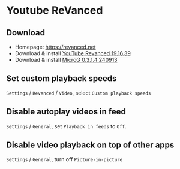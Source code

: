 # Youtube ReVanced

## Download

- Homepage: https://revanced.net
- Download & install [YouTube Revanced 19.16.39](https://github.com/revancedapps/revanced.net/releases/download/2024-27/revanced.net_revanced_youtube_v19.16.39_cli4.6.0_p4.11.0.4.apk)
- Download & install [MicroG 0.3.1.4.240913](https://github.com/revancedapps/revanced.net/releases/download/2024-14/revanced.net_revanced_gms_microg_v0.3.1.4.240913.apk)


## Set custom playback speeds

`Settings` / `Revanced` / `Video`, select `Custom playback speeds`


## Disable autoplay videos in feed

`Settings` / `General`, set `Playback in feeds` to `Off`.


## Disable video playback on top of other apps

`Settings` / `General`, turn off `Picture-in-picture`